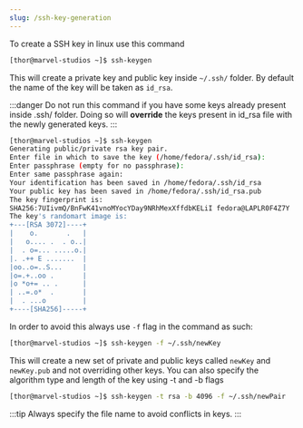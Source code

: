```yaml
---
slug: /ssh-key-generation
---
```


To create a SSH key in linux use this command

```sh
[thor@marvel-studios ~]$ ssh-keygen 
```
This will create a private key and public key inside `~/.ssh/` folder. 
By default the name of the key will be taken as `id_rsa`.

:::danger
Do not run this command if you have some keys already present inside .ssh/ folder.
Doing so will **override** the keys present in id_rsa file with the newly generated keys.
:::

```sh
[thor@marvel-studios ~]$ ssh-keygen
Generating public/private rsa key pair.
Enter file in which to save the key (/home/fedora/.ssh/id_rsa):
Enter passphrase (empty for no passphrase):
Enter same passphrase again:
Your identification has been saved in /home/fedora/.ssh/id_rsa
Your public key has been saved in /home/fedora/.ssh/id_rsa.pub
The key fingerprint is:
SHA256:7UIivmQ/BnFwK41vnoMYocYDay9NRhMexXffdbKELiI fedora@LAPLR0F4Z7Y
The key's randomart image is:
+---[RSA 3072]----+
|    o.       .   |
|   o.... .  . o..|
|  . o=... .....o.|
|. .++ E .......  |
|oo..o=..S...     |
|o=.+..oo .       |
|o *o+= .. .      |
| ..=.o*  .       |
|  . ...o         |
+----[SHA256]-----+

```
In order to avoid this always use `-f` flag in the command as such:

```sh
[thor@marvel-studios ~]$ ssh-keygen -f ~/.ssh/newKey
```
This will create a new set of private and public keys called `newKey` and `newKey.pub` and not overriding other keys. You can also specify the algorithm type and length of the key using -t and -b flags

```sh
[thor@marvel-studios ~]$ ssh-keygen -t rsa -b 4096 -f ~/.ssh/newPair
```

:::tip
Always specify the file name to avoid conflicts in keys.
:::

